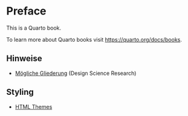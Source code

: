 # Preface {.unnumbered}

This is a Quarto book.

To learn more about Quarto books visit <https://quarto.org/docs/books>.


## Hinweise

- [Mögliche Gliederung](https://kirenz.github.io/thesis-guide/docs/design-science-research-gliederung.html) (Design Science Research)

## Styling

- [HTML Themes](https://quarto.org/docs/output-formats/html-themes.html)
